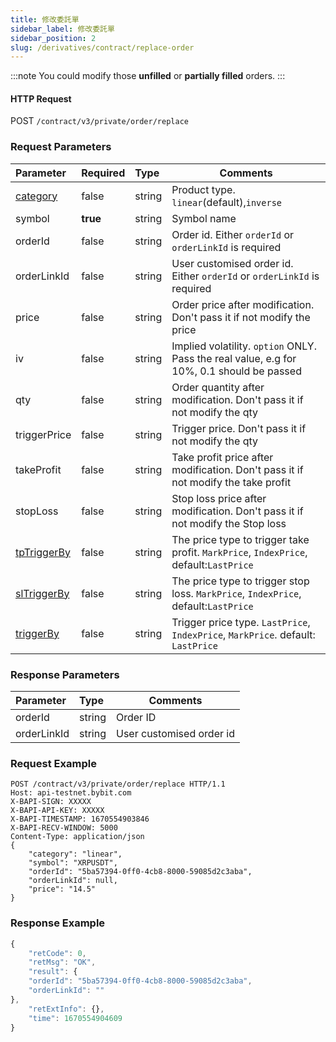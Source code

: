 ```yaml
---
title: 修改委託單
sidebar_label: 修改委託單
sidebar_position: 2
slug: /derivatives/contract/replace-order
---
```



:::note
You could modify those **unfilled** or **partially filled** orders.
:::

#### HTTP Request
POST `/contract/v3/private/order/replace`

### Request Parameters
| Parameter | Required | Type | Comments|
|:----- |:-------|:-----|------ |
|[category](../enum#category) |false |string |Product type. `linear`(default),`inverse` |
|symbol |**true** |string |Symbol name|
|orderId |false |string |Order id. Either `orderId` or `orderLinkId` is required |
|orderLinkId |false |string |User customised order id. Either `orderId` or `orderLinkId` is required |
|price |false |string |Order price after modification. Don't pass it if not modify the price|
|iv |false |string |Implied volatility. `option` ONLY. Pass the real value, e.g for 10%, 0.1 should be passed |
|qty |false |string |Order quantity after modification. Don't pass it if not modify the qty|
|triggerPrice |false |string |Trigger price. Don't pass it if not modify the qty|
|takeProfit |false |string |Take profit price after modification. Don't pass it if not modify the take profit |
|stopLoss |false |string |Stop loss price after modification. Don't pass it if not modify the Stop loss |
|[tpTriggerBy](../enum#triggerby) |false |string |The price type to trigger take profit. `MarkPrice`, `IndexPrice`, default:`LastPrice` |
|[slTriggerBy](../enum#triggerby) |false |string |The price type to trigger stop loss. `MarkPrice`, `IndexPrice`, default:`LastPrice` |
|[triggerBy](../enum#triggerby) |false |string |Trigger price type. `LastPrice`, `IndexPrice`, `MarkPrice`. default: `LastPrice`|

### Response Parameters
| Parameter | Type | Comments|
|:----- |:-----|----- |
|orderId |string |Order ID |
|orderLinkId |string |User customised order id |

### Request Example

<Tabs>
<TabItem value="console-linear" label="linear">

```http
POST /contract/v3/private/order/replace HTTP/1.1
Host: api-testnet.bybit.com
X-BAPI-SIGN: XXXXX
X-BAPI-API-KEY: XXXXX
X-BAPI-TIMESTAMP: 1670554903846
X-BAPI-RECV-WINDOW: 5000
Content-Type: application/json
{
    "category": "linear",
    "symbol": "XRPUSDT",
    "orderId": "5ba57394-0ff0-4cb8-8000-59085d2c3aba",
    "orderLinkId": null,
    "price": "14.5"
}
```

</TabItem>
</Tabs>

### Response Example

<Tabs>
<TabItem value="js linear" label="linear">

```javascript
{
    "retCode": 0,
    "retMsg": "OK",
    "result": {
    "orderId": "5ba57394-0ff0-4cb8-8000-59085d2c3aba",
    "orderLinkId": ""
},
    "retExtInfo": {},
    "time": 1670554904609
}
```
</TabItem>
</Tabs>